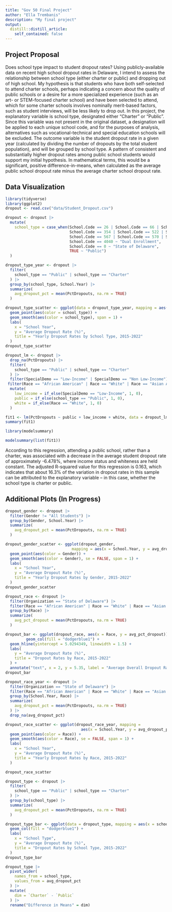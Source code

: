 ```yaml
---
title: "Gov 50 Final Project"
author: "Ella Trembanis"
description: "My final project"
output:
  distill::distill_article:
    self_contained: false
---
```




## Project Proposal

Does school type impact to student dropout rates? Using publicly-available data on recent high school dropout rates in Delaware, I intend to assess the relationship between school type (either charter or public) and dropping out of high school. My hypothesis is that students who have both self-selected to attend charter schools, perhaps indicating a concern about the quality of public schools or a desire for a more specialized experience (such as an art- or STEM-focused charter school) and have been selected to attend, which for some charter schools involves nominally merit-based factors, such as student interviews, will be less likely to drop out. In this project, the explanatory variable is school type, designated either "Charter" or "Public". Since this variable was not present in the original dataset, a designation will be applied to each unique school code, and for the purposes of analysis, alternatives such as vocational-technical and special education schools will be excluded. The outcome variable is the student dropout rate in a given year (calculated by dividing the number of dropouts by the total student population), and will be grouped by school type. A pattern of consistent and substantially higher dropout rates among public school students would support my initial hypothesis. In mathematical terms, this would be a significant, positive difference-in-means, when calculated as the average public school dropout rate minus the average charter school dropout rate.

## Data Visualization

```r
library(tidyverse)
library(ggplot2)
dropout <- read.csv("data/Student_Dropout.csv")
```

```r
dropout <- dropout |>
  mutate(
    school_type = case_when(School.Code == 26 | School.Code == 66 | School.Code == 80 | School.Code == 652 | School.Code == 770 ~ "Vocational-Technical",
                            School.Code == 354 | School.Code == 522 | School.Code == 537 | School.Code == 655 | School.Code == 689 ~ "Public (Alternative/SpecEd)",
                            School.Code == 567 | School.Code == 570 | School.Code == 574 | School.Code == 576 | School.Code == 578 | School.Code == 587 | School.Code == 4055 | School.Code == 4060 | School.Code == 4075 | School.Code == 4080 ~ "Charter",
                            School.Code == 4040 ~ "Dual Enrollment",
                            School.Code == 0 ~ "State of Delaware",
                            TRUE ~ "Public")
  )

dropout_type_year <- dropout |>
  filter(
    school_type == "Public" | school_type == "Charter"
  ) |>
  group_by(school_type, School.Year) |>
  summarize(
    avg_dropout_pct = mean(PctDropouts, na.rm = TRUE)
  )

dropout_type_scatter <- ggplot(data = dropout_type_year, mapping = aes(x = School.Year, y = avg_dropout_pct)) +
  geom_point(aes(color = school_type)) +
  geom_smooth(aes(color = school_type), span = 1) +
  labs(
    x = "School Year",
    y = "Average Dropout Rate (%)",
    title = "Yearly Dropout Rates by School Type, 2015-2022"
  )
dropout_type_scatter
```

```r
dropout_lm <- dropout |>
  drop_na(PctDropouts) |>
  filter(
    school_type == "Public" | school_type == "Charter"
  ) |>
  filter(SpecialDemo == "Low-Income" | SpecialDemo == "Non Low-Income") |>
 filter(Race == "African American" | Race == "White" | Race == "Asian American" | Race == "Hispanic/Latino" | Race == "Multi-Racial" | Race == "Native American") |>
  mutate(
    low_income = if_else(SpecialDemo == "Low-Income", 1, 0),
    public = if_else(school_type == "Public", 1, 0),
    white = if_else(Race == "White", 1, 0)
  )

fit1 <- lm(PctDropouts ~ public + low_income + white, data = dropout_lm)
summary(fit1)

library(modelsummary)

modelsummary(list(fit1))
```

According to this regression, attending a public school, rather than a charter, was associated with a decrease in the average student dropout rate of approximately -6.478%, where income status and whiteness are held constant. The adjusted R-squared value for this regression is 0.163, which indicates that about 16.3% of the variation in dropout rates in this sample can be attributed to the explanatory variable -- in this case, whether the school type is charter or public. 

## Additional Plots (In Progress)

```r
dropout_gender <- dropout |>
  filter(Gender != "All Students") |>
  group_by(Gender, School.Year) |>
  summarize(
    avg_dropout_pct = mean(PctDropouts, na.rm = TRUE)
  )

dropout_gender_scatter <- ggplot(dropout_gender, 
                             mapping = aes(x = School.Year, y = avg_dropout_pct)) +
  geom_point(aes(color = Gender)) +
  geom_smooth(aes(color = Gender), se = FALSE, span = 1) +
  labs(
    x = "School Year",
    y = "Average Dropout Rate (%)",
    title = "Yearly Dropout Rates by Gender, 2015-2022"
  )
dropout_gender_scatter
```

```r
dropout_race <- dropout |>
  filter(Organization == "State of Delaware") |>
  filter(Race == "African American" | Race == "White" | Race == "Asian American" | Race == "Hispanic/Latino" | Race == "Multi-Racial" | Race == "Native American") |>
  group_by(Race) |>
  summarize(
    avg_pct_dropout = mean(PctDropouts, na.rm = TRUE)
  )

dropout_bar <- ggplot(dropout_race, aes(x = Race, y = avg_pct_dropout)) +
         geom_col(fill = "dodgerblue1") +
  geom_hline(yintercept = 5.0294349, linewidth = 1.5) +
  labs(
    y = "Average Dropout Rate (%)",
    title = "Dropout Rates by Race, 2015-2022"
  ) +
  annotate("text", x = 2, y = 5.35, label = "Average Overall Dropout Rate")
dropout_bar
```

```r
dropout_race_year <- dropout |>
  filter(Organization == "State of Delaware") |>
  filter(Race == "African American" | Race == "White" | Race == "Asian American" | Race == "Hispanic/Latino" | Race == "Multi-Racial" | Race == "Native American") |>
  group_by(School.Year, Race) |>
  summarize(
    avg_dropout_pct = mean(PctDropouts, na.rm = TRUE)
  ) |>
  drop_na(avg_dropout_pct)

dropout_race_scatter <- ggplot(dropout_race_year, mapping = 
                                 aes(x = School.Year, y = avg_dropout_pct)) +
  geom_point(aes(color = Race)) +
  geom_smooth(aes(color = Race), se = FALSE, span = 1) +
  labs(
    x = "School Year",
    y = "Average Dropout Rate (%)",
    title = "Yearly Dropout Rates by Race, 2015-2022"
  )

dropout_race_scatter
```

```r
dropout_type <- dropout |>
  filter(
    school_type == "Public" | school_type == "Charter"
  ) |>
  group_by(school_type) |>
  summarize(
    avg_dropout_pct = mean(PctDropouts, na.rm = TRUE)
  )

dropout_type_bar <- ggplot(data = dropout_type, mapping = aes(x = school_type, y = avg_dropout_pct)) +
  geom_col(fill = "dodgerblue1") +
  labs(
    x = "School Type",
    y = "Average Dropout Rate (%)",
    title = "Dropout Rates by School Type, 2015-2022"
  )
dropout_type_bar
```

```r
dropout_type |>
  pivot_wider(
    names_from = school_type,
    values_from = avg_dropout_pct
  ) |>
  mutate(
    dim = `Charter` - `Public`
  ) |>
  rename("Difference in Means" = dim)
```